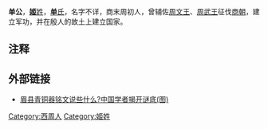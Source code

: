 '''单公'''，[[姬姓|'''姬'''姓]]{{noteTag|1=[[驹尊|驹尊]]铭文“王弗忘氒旧宗小子”、“王朋下不其，则万年保我万宗”证明单氏确为姬姓周王旧宗。参 《宝鸡眉县杨家村窖藏单氏家族青铜器群座谈纪要》王辉 刘军社 刘怀君   考古与文物  2003年 第03期}}，[[单氏|'''单'''氏]]，名字不详，商末周初人，曾辅佐[[周文王|周文王]]、[[周武王|周武王]]征伐[[商朝|商朝]]，建立军功，并在殷人的故土上建立国家。{{noteTag|1=[[逨盘|逨盘]]铭文“丕显朕皇高祖单公，桓桓克明慎厥德，夹召文王武王达殷，膺受天鲁命，匐有四方，竝宅厥堇疆土，用配上帝。”  参 《略论西周单氏家族窖藏青铜器铭文》 董珊 中国历史文物 2003年 第04期}}

== 注释 ==
<div class="references-small">
{{NoteFoot}}
</div>

==外部链接==
*[http://www.china.com.cn/chinese/CU-c/297457.htm  眉县青铜器铭文说些什么?中国学者揭开谜底(图)] {{Wayback|url=http://www.china.com.cn/chinese/CU-c/297457.htm |date=20200331191648 }}

{{周初姬姓诸侯}}
[[Category:西周人|Category:西周人]]
[[Category:姬姓|Category:姬姓]]